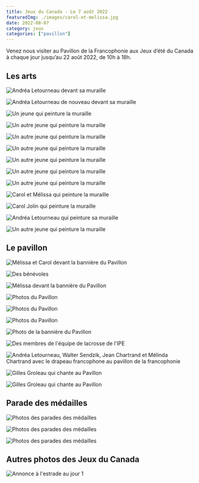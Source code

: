 ```yaml
---
title: Jeux du Canada - Le 7 août 2022
featuredImg: ./images/carol-et-melissa.jpg
date: 2022-08-07
category: jeux
categories: ["pavillon"]
---
```

Venez nous visiter au Pavillon de la Francophonie aux Jeux d’été du Canada à chaque jour jusqu’au 22 août 2022, de 10h à 18h.

<h2 className="pt-5">Les arts</h2>
<div className="row">
<div className="col-md-4 my-3">

![Andréa Letourneau devant sa muraille](./images/andrea.jpg)
</div>
<div className="col-md-4 my-3">

![Andréa Letourneau de nouveau devant sa muraille](./images/andrea-4.jpg)
</div>
<div className="col-md-4 my-3">

![Un jeune qui peinture la muraille](./images/arts.jpg)
</div>


<div className="col-md-4 my-3">

![Un autre jeune qui peinture la muraille](./images/arts-1.jpg)
</div>
<div className="col-md-4 my-3">

![Un autre jeune qui peinture la muraille](./images/arts-2.jpg)
</div>
<div className="col-md-4 my-3">

![Un autre jeune qui peinture la muraille](./images/arts-4.jpg)
</div>

<div className="col-md-4 my-3">

![Un autre jeune qui peinture la muraille](./images/arts-5.jpg)
</div>
<div className="col-md-4 my-3">

![Un autre jeune qui peinture la muraille](./images/arts-6.jpg)
</div>
<div className="col-md-4 my-3">

![Un autre jeune qui peinture la muraille](./images/arts-7.jpg)
</div>
<div className="col-md-4 my-3">

![Carol et Mélissa qui peinture la muraille](./images/carol-et-melissa.jpg)
</div>
<div className="col-md-4 my-3">

![Carol Jolin qui peinture la muraille](./images/carol-jolin.jpg)
</div>
<div className="col-md-4 my-3">

![Andréa Letourneau qui peinture sa muraille](./images/andrea-2.jpg)
</div>
<div className="col-md-4 my-3">

![Un autre jeune qui peinture la muraille](./images/arts-3.jpg)
</div>
</div>

<h2 className="pt-5">Le pavillon</h2>
<div className="row">
<div className="col-md-4 my-3">

![Mélissa et Carol devant la bannière du Pavillon](./images/assemblee-francophonie.jpg)
</div>
<div className="col-md-4 my-3">

![Des bénévoles](./images/benevoles.jpg)
</div>
<div className="col-md-4 my-3">

![Mélissa devant la bannière du Pavillon](./images/melissa.jpg)
</div>

<div className="col-md-4 my-3">

![Photos du Pavillon](./images/pavillon.jpg)
</div>
<div className="col-md-4 my-3">

![Photos du Pavillon](./images/pavillon-2.jpg)
</div>
<div className="col-md-4 my-3">

![Photos du Pavillon](./images/pavillon-3.jpg)
</div>
<div className="col-md-4 my-3">

![Photo de la bannière du Pavillon](./images/pavillon-4.jpg)
</div>
<div className="col-md-4 my-3">

![Des membres de l'équipe de lacrosse de l'IPE](./images/pei-lacrosse.jpg)
</div>
<div className="col-md-4 my-3">

![Andréa Letourneau, Walter Sendzik, Jean Chartrand et Mélinda Chartrand avec le drapeau francophone au pavillon de la francophonie](./images/walter-sendzik.jpg)
</div>
<div className="col-md-4 my-3">

![Gilles Groleau qui chante au Pavillon](./images/gilles-groleau.jpg)
</div>
<div className="col-md-4 my-3">

![Gilles Groleau qui chante au Pavillon](./images/gilles-groleau-2.jpg)
</div>
</div>

<h2 className="pt-5">Parade des médailles</h2>
<div className="row">
<div className="col-md-4 my-3">

![Photos des parades des médailles](./images/parade-des-medailles-1.jpg)
</div>
<div className="col-md-4 my-3">

![Photos des parades des médailles](./images/parade-des-medailles-2.jpg)
</div>
<div className="col-md-4 my-3">

![Photos des parades des médailles](./images/parade-des-medailles-3.jpg)
</div>
</div>

<h2 className="pt-5">Autres photos des Jeux du Canada</h2>
<div className="row">
<div className="col-md-4 my-3">

![Annonce à l'estrade au jour 1](./images/estrade-jour-1.jpg)
</div>
</div>